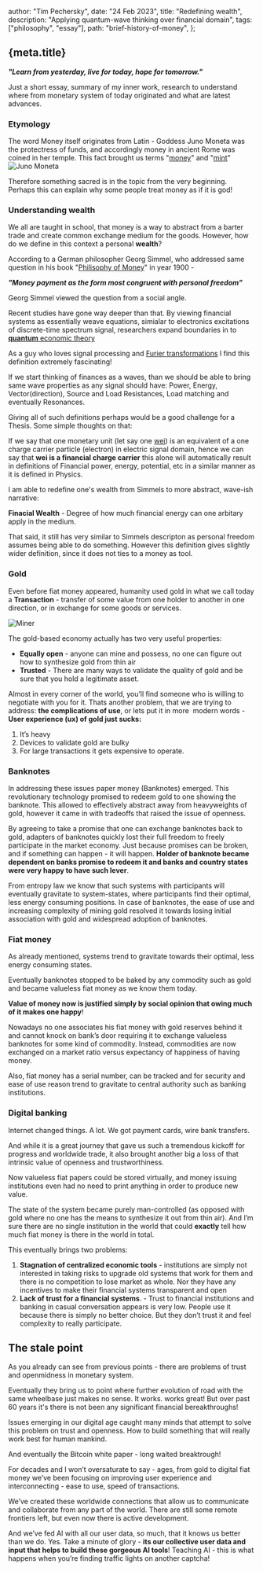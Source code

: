   author: "Tim Pechersky",
  date: "24 Feb 2023",
  title: "Redefining wealth",
  description: "Applying quantum-wave thinking over financial domain",
  tags: ["philosophy", "essay"],
  path: "brief-history-of-money",
};

## {meta.title}

**_"Learn from yesterday, live for today, hope for tomorrow."_**

Just a short essay, summary of my inner work, research to understand where from monetary system of today originated and what are latest advances.

### Etymology

The word Money itself originates from Latin - Goddess Juno Moneta was the protectress of funds, and accordingly money in ancient Rome was coined in her temple. This fact brought us terms "[money](https://en.wikipedia.org/wiki/Temple_of_Juno_Moneta)" and "[mint](<https://en.wikipedia.org/wiki/Mint_(facility)>)"
![Juno Moneta](https://upload.wikimedia.org/wikipedia/commons/thumb/f/f3/Juno_Sospita_Statue.jpg/1920px-Juno_Sospita_Statue.jpg "Goddess of Money")

Therefore something sacred is in the topic from the very beginning. Perhaps this can explain why some people treat money as if it is god!

### Understanding wealth

We all are taught in school, that money is a way to abstract from a barter trade and create common exchange medium for the goods. However, how do we define in this context a personal **wealth**?

According to a German philosopher Georg Simmel, who addressed same question in his book "[Philisophy of Money](http://www.eddiejackson.net/web_documents/Philosophy%20of%20Money.pdf)" in year 1900 -

**_"Money payment as the form most congruent with personal freedom"_**

Georg Simmel viewed the question from a social angle.

Recent studies have gone way deeper than that. By viewing financial systems as essentially weave equations, simialar to electronics excitations of discrete-time spectrum signal, researchers expand boundaries in to [**quantum** economic theory](https://mpra.ub.uni-muenchen.de/65442/1/MPRA_paper_65442.pdf)

As a guy who loves signal processing and [Furier transformations](https://en.wikipedia.org/wiki/Fourier_transform) I find this definition extremely fascinating!

If we start thinking of finances as a waves, than we should be able to bring same wave properties as any signal should have: Power, Energy, Vector(direction), Source and Load Resistances, Load matching and eventually Resonances.

Giving all of such definitions perhaps would be a good challenge for a Thesis. Some simple thoughts on that:

If we say that one monetary unit (let say one [wei](https://www.investopedia.com/terms/w/wei.asp)) is an equivalent of a one charge carrier particle (electron) in electric signal domain, hence we can say that **wei is a financial charge carrier** this alone will automatically result in definitions of Financial power, energy, potential, etc in a similar manner as it is defined in Physics.

I am able to redefine one's wealth from Simmels to more abstract, wave-ish narrative:

**Finacial Wealth** - Degree of how much financial energy can one arbitary apply in the medium.

That said, it still has very similar to Simmels descripton as personal freedom assumes being able to do something. However this definition gives slightly wider definition, since it does not ties to a money as tool.

### Gold

Even before fiat money appeared, humanity used gold in what we call today a **Transaction** - transfer of some value from one holder to another in one direction, or in exchange for some goods or services.

![Miner](/miner.png "Miner")

The gold-based economy actually has two very useful properties:

- **Equally open** - anyone can mine and possess, no one can figure out how to synthesize gold from thin air
- **Trusted** - There are many ways to validate the quality of gold and be sure that you hold a legitimate asset.

Almost in every corner of the world, you’ll find someone who is willing to negotiate with you for it. Thats another problem, that we are trying to address: **the complications of use**, or lets put it in more  modern words - **User experience (ux) of gold just sucks:**

1. It’s heavy
2. Devices to validate gold are bulky
3. For large transactions it gets expensive to operate.

### Banknotes

In addressing these issues paper money (Banknotes) emerged. This revolutionary technology promised to redeem gold to one showing the banknote. This allowed to effectively abstract away from heavyweights of gold, however it came in with tradeoffs that raised the issue of openness.

By agreeing to take a promise that one can exchange banknotes back to gold, adapters of banknotes quickly lost their full freedom to freely participate in the market economy. Just because promises can be broken, and if something can happen - it will happen. **Holder of banknote became dependent on banks promise to redeem it and banks and country states were very happy to have such lever**.

From entropy law we know that such systems with participants will eventually gravitate to system-states, where participants find their optimal, less energy consuming positions. In case of banknotes, the ease of use and increasing complexity of mining gold resolved it towards losing initial association with gold and widespread adoption of banknotes.

### Fiat money

As already mentioned, systems trend to gravitate towards their optimal, less energy consuming states.

Eventually banknotes stopped to be baked by any commodity such as gold and became valueless fiat money as we know them today.

**Value of money now is justified simply by social opinion that owing much of it makes one happy**!

Nowadays no one associates his fiat money with gold reserves behind it and cannot knock on bank’s door requiring it to exchange valueless banknotes for some kind of commodity. Instead, commodities are now exchanged on a market ratio versus expectancy of happiness of having money.

Also, fiat money has a serial number, can be tracked and for security and ease of use reason trend to gravitate to central authority such as banking institutions.

### Digital banking

Internet changed things. A lot. We got payment cards, wire bank transfers.

And while it is a great journey that gave us such a tremendous kickoff for progress and worldwide trade, it also brought another big a loss of that intrinsic value of openness and trustworthiness.

Now valueless fiat papers could be stored virtually, and money issuing institutions even had no need to print anything in order to produce new value.

The state of the system became purely man-controlled (as opposed with gold where no one has the means to synthesize it out from thin air). And I’m sure there are no single institution in the world that could **exactly** tell how much fiat money is there in the world in total.

This eventually brings two problems:

1. **Stagnation of centralized economic tools** - institutions are simply not interested in taking risks to upgrade old systems that work for them and there is no competition to lose market as whole.
   Nor they have any incentives to make their financial systems transparent and open
2. **Lack of trust for a financial systems**. - Trust to financial institutions and banking in casual conversation appears is very low. People use it because there is simply no better choice. But they don’t trust it and feel complexity to really participate.

## The stale point

As you already can see from previous points - there are problems of trust and openmidness in monetary system.

Eventually they bring us to point where further evolution of road with the same wheelbase just makes no sense. It works. works great! But over past 60 years it's there is not been any significant financial bereakthroughs!

Issues emerging in our digital age caught many minds that attempt to solve this problem on trust and openness. How to build something that will really work best for human mankind.

And eventually the Bitcoin white paper - long waited breaktrough!

For decades and I won’t oversaturate to say - ages, from gold to digital fiat money we’ve been focusing on improving user experience and interconnecting - ease to use, speed of transactions.

We’ve created these worldwide connections that allow us to communicate and collaborate from any part of the world. There are still some remote frontiers left, but even now there is active development.

And we’ve fed AI with all our user data, so much, that it knows us better than we do. Yes. Take a minute of glory - **its our collective user data and input that helps to build these gorgeous AI tools**! Teaching AI - this is what happens when you’re finding traffic lights on another captcha!
